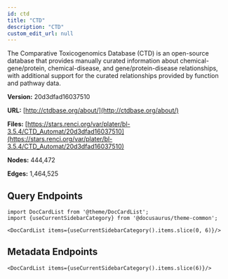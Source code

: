 ```yaml
---
id: ctd
title: "CTD"
description: "CTD"
custom_edit_url: null
---
```





The Comparative Toxicogenomics Database (CTD) is an open-source database that provides manually curated information about chemical-gene/protein, chemical-disease, and gene/protein-disease relationships, with additional support for the curated relationships provided by function and pathway data.

**Version:** 20d3dfad16037510

**URL:** [http://ctdbase.org/about/](http://ctdbase.org/about/)

**Files:** [https://stars.renci.org/var/plater/bl-3.5.4/CTD_Automat/20d3dfad16037510](https://stars.renci.org/var/plater/bl-3.5.4/CTD_Automat/20d3dfad16037510)

**Nodes:** 444,472

**Edges:** 1,464,525





## Query Endpoints
```mdx-code-block
import DocCardList from '@theme/DocCardList';
import {useCurrentSidebarCategory} from '@docusaurus/theme-common';

<DocCardList items={useCurrentSidebarCategory().items.slice(0, 6)}/>
```

## Metadata Endpoints    
```mdx-code-block
<DocCardList items={useCurrentSidebarCategory().items.slice(6)}/>
```
      